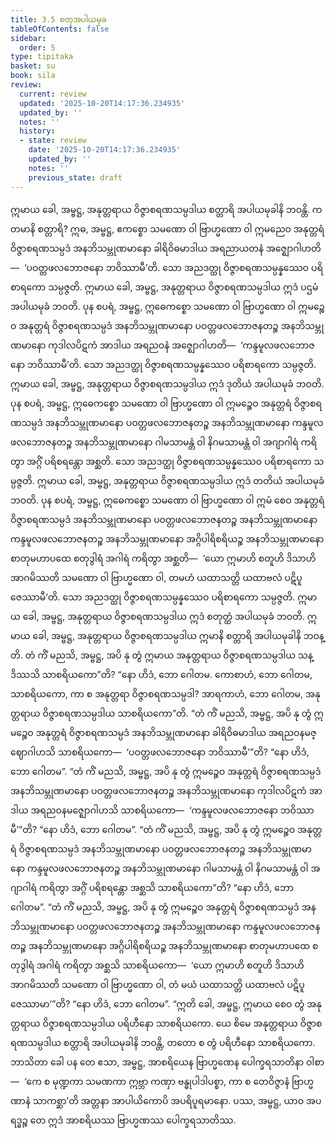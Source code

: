 ```yaml
---
title: 3.5 စတုအပါယမုခ
tableOfContents: false
sidebar:
  order: 5
type: tipitaka
basket: su
book: sila
review:
  current: review
  updated: '2025-10-20T14:17:36.234935'
  updated_by: ''
  notes: ''
  history:
  - state: review
    date: '2025-10-20T14:17:36.234935'
    updated_by: ''
    notes: ''
    previous_state: draft
---
```



<DynamicBreadcrumb />


<ReviewStatus review={frontmatter.review} showDetails={true} />

<HypothesisAnnotation frontmatter={frontmatter} />

<Division number="280" book="sila" e="ch" v="6" p="94">

<Paragraph number="393" book="sila">
ဣမာယ ခေါ, အမ္ဗဋ္ဌ, အနုတ္တရာယ ဝိဇ္ဇာစရဏသမ္ပဒါယ စတ္တာရိ အပါယမုခါနိ ဘဝန္တိ. ကတမာနိ စတ္တာရိ? ဣဓ, အမ္ဗဋ္ဌ, ဧကစ္စော သမဏော ဝါ ဗြာဟ္မဏော ဝါ ဣမညေဝ အနုတ္တရံ ဝိဇ္ဇာစရဏသမ္ပဒံ အနဘိသမ္ဘုဏမာနော ခါရိဝိဓမာဒါယ အရညာယတနံ အဇ္ဈောဂါဟတိ—  ‘ပဝတ္တဖလဘောဇနော ဘဝိဿာမီ’တိ. သော အညဒတ္ထု ဝိဇ္ဇာစရဏသမ္ပန္နဿေဝ ပရိစာရကော သမ္ပဇ္ဇတိ. ဣမာယ ခေါ, အမ္ဗဋ္ဌ, အနုတ္တရာယ ဝိဇ္ဇာစရဏသမ္ပဒါယ ဣဒံ ပဌမံ အပါယမုခံ ဘဝတိ.
</Paragraph>

<Paragraph number="394" book="sila">
ပုန စပရံ, အမ္ဗဋ္ဌ, ဣဓေကစ္စော သမဏော ဝါ ဗြာဟ္မဏော ဝါ ဣမဉ္စေဝ အနုတ္တရံ ဝိဇ္ဇာစရဏသမ္ပဒံ အနဘိသမ္ဘုဏမာနော ပဝတ္တဖလဘောဇနတဉ္စ အနဘိသမ္ဘုဏမာနော ကုဒါလပိဋကံ အာဒါယ အရညဝနံ အဇ္ဈောဂါဟတိ—  ‘ကန္ဒမူလဖလဘောဇနော ဘဝိဿာမီ’တိ. သော အညဒတ္ထု ဝိဇ္ဇာစရဏသမ္ပန္နဿေဝ ပရိစာရကော သမ္ပဇ္ဇတိ. ဣမာယ ခေါ, အမ္ဗဋ္ဌ, အနုတ္တရာယ ဝိဇ္ဇာစရဏသမ္ပဒါယ ဣဒံ ဒုတိယံ အပါယမုခံ ဘဝတိ.
</Paragraph>

<Paragraph number="395" book="sila">
ပုန စပရံ, အမ္ဗဋ္ဌ, ဣဓေကစ္စော သမဏော ဝါ ဗြာဟ္မဏော ဝါ ဣမဉ္စေဝ အနုတ္တရံ ဝိဇ္ဇာစရဏသမ္ပဒံ အနဘိသမ္ဘုဏမာနော ပဝတ္တဖလဘောဇနတဉ္စ အနဘိသမ္ဘုဏမာနော ကန္ဒမူလဖလဘောဇနတဉ္စ အနဘိသမ္ဘုဏမာနော ဂါမသာမန္တံ ဝါ နိဂမသာမန္တံ ဝါ အဂျာဂါရံ ကရိတွာ အဂ္ဂိံ ပရိစရန္တော အစ္ဆတိ. သော အညဒတ္ထု ဝိဇ္ဇာစရဏသမ္ပန္နဿေဝ ပရိစာရကော သမ္ပဇ္ဇတိ. ဣမာယ ခေါ, အမ္ဗဋ္ဌ, အနုတ္တရာယ ဝိဇ္ဇာစရဏသမ္ပဒါယ ဣဒံ တတိယံ အပါယမုခံ ဘဝတိ.
</Paragraph>

<Paragraph number="396" book="sila">
ပုန စပရံ, အမ္ဗဋ္ဌ, ဣဓေကစ္စော သမဏော ဝါ ဗြာဟ္မဏော ဝါ ဣမံ စေဝ အနုတ္တရံ ဝိဇ္ဇာစရဏသမ္ပဒံ အနဘိသမ္ဘုဏမာနော ပဝတ္တဖလဘောဇနတဉ္စ အနဘိသမ္ဘုဏမာနော ကန္ဒမူလဖလဘောဇနတဉ္စ အနဘိသမ္ဘုဏမာနော အဂ္ဂိပါရိစရိယဉ္စ အနဘိသမ္ဘုဏမာနော စာတုမဟာပထေ စတုဒွါရံ အဂါရံ ကရိတွာ အစ္ဆတိ—  ‘ယော ဣမာဟိ စတူဟိ ဒိသာဟိ အာဂမိဿတိ သမဏော ဝါ ဗြာဟ္မဏော ဝါ, တမဟံ ယထာသတ္တိ ယထာဗလံ ပဋိပူဇေဿာမီ’တိ. သော အညဒတ္ထု ဝိဇ္ဇာစရဏသမ္ပန္နဿေဝ ပရိစာရကော သမ္ပဇ္ဇတိ. ဣမာယ ခေါ, အမ္ဗဋ္ဌ, အနုတ္တရာယ ဝိဇ္ဇာစရဏသမ္ပဒါယ ဣဒံ စတုတ္ထံ အပါယမုခံ ဘဝတိ. ဣမာယ ခေါ, အမ္ဗဋ္ဌ, အနုတ္တရာယ ဝိဇ္ဇာစရဏသမ္ပဒါယ ဣမာနိ စတ္တာရိ အပါယမုခါနိ ဘဝန္တိ.
</Paragraph>

</Division>
<Division number="281" book="sila" e="ch" v="6" p="95">

<Paragraph number="397" book="sila">
တံ ကိံ မညသိ, အမ္ဗဋ္ဌ, အပိ နု တွံ ဣမာယ အနုတ္တရာယ ဝိဇ္ဇာစရဏသမ္ပဒါယ သန္ဒိဿသိ သာစရိယကော”တိ? “နော ဟိဒံ, ဘော ဂေါတမ. ကောစာဟံ, ဘော ဂေါတမ, သာစရိယကော, ကာ စ အနုတ္တရာ ဝိဇ္ဇာစရဏသမ္ပဒါ? အာရကာဟံ, ဘော ဂေါတမ, အနုတ္တရာယ ဝိဇ္ဇာစရဏသမ္ပဒါယ သာစရိယကော”တိ.
</Paragraph>

<Paragraph number="398" book="sila">
“တံ ကိံ မညသိ, အမ္ဗဋ္ဌ, အပိ နု တွံ ဣမဉ္စေဝ အနုတ္တရံ ဝိဇ္ဇာစရဏသမ္ပဒံ အနဘိသမ္ဘုဏမာနော ခါရိဝိဓမာဒါယ အရညဝနမဇ္ဈောဂါဟသိ သာစရိယကော—  ‘ပဝတ္တဖလဘောဇနော ဘဝိဿာမီ’”တိ? “နော ဟိဒံ, ဘော ဂေါတမ”.
</Paragraph>

<Paragraph number="399" book="sila">
“တံ ကိံ မညသိ, အမ္ဗဋ္ဌ, အပိ နု တွံ ဣမဉ္စေဝ အနုတ္တရံ ဝိဇ္ဇာစရဏသမ္ပဒံ အနဘိသမ္ဘုဏမာနော ပဝတ္တဖလဘောဇနတဉ္စ အနဘိသမ္ဘုဏမာနော ကုဒါလပိဋကံ အာဒါယ အရညဝနမဇ္ဈောဂါဟသိ သာစရိယကော—  ‘ကန္ဒမူလဖလဘောဇနော ဘဝိဿာမီ’”တိ? “နော ဟိဒံ, ဘော ဂေါတမ”.
</Paragraph>

<Paragraph number="400" book="sila">
“တံ ကိံ မညသိ, အမ္ဗဋ္ဌ, အပိ နု တွံ ဣမဉ္စေဝ အနုတ္တရံ ဝိဇ္ဇာစရဏသမ္ပဒံ အနဘိသမ္ဘုဏမာနော ပဝတ္တဖလဘောဇနတဉ္စ အနဘိသမ္ဘုဏမာနော ကန္ဒမူလဖလဘောဇနတဉ္စ အနဘိသမ္ဘုဏမာနော ဂါမသာမန္တံ ဝါ နိဂမသာမန္တံ ဝါ အဂျာဂါရံ ကရိတွာ အဂ္ဂိံ ပရိစရန္တော အစ္ဆသိ သာစရိယကော”တိ? “နော ဟိဒံ, ဘော ဂေါတမ”.
</Paragraph>

<Paragraph number="401" book="sila">
“တံ ကိံ မညသိ, အမ္ဗဋ္ဌ, အပိ နု တွံ ဣမဉ္စေဝ အနုတ္တရံ ဝိဇ္ဇာစရဏသမ္ပဒံ အနဘိသမ္ဘုဏမာနော ပဝတ္တဖလဘောဇနတဉ္စ အနဘိသမ္ဘုဏမာနော ကန္ဒမူလဖလဘောဇနတဉ္စ အနဘိသမ္ဘုဏမာနော အဂ္ဂိပါရိစရိယဉ္စ အနဘိသမ္ဘုဏမာနော စာတုမဟာပထေ စတုဒွါရံ အဂါရံ ကရိတွာ အစ္ဆသိ သာစရိယကော—  ‘ယော ဣမာဟိ စတူဟိ ဒိသာဟိ အာဂမိဿတိ သမဏော ဝါ ဗြာဟ္မဏော ဝါ, တံ မယံ ယထာသတ္တိ ယထာဗလံ ပဋိပူဇေဿာမာ’”တိ? “နော ဟိဒံ, ဘော ဂေါတမ”.
</Paragraph>

</Division>
<Division number="282" book="sila" e="ch" v="6" p="96">

<Paragraph number="402" book="sila">
“ဣတိ ခေါ, အမ္ဗဋ္ဌ, ဣမာယ စေဝ တွံ အနုတ္တရာယ ဝိဇ္ဇာစရဏသမ္ပဒါယ ပရိဟီနော သာစရိယကော. ယေ စိမေ အနုတ္တရာယ ဝိဇ္ဇာစရဏသမ္ပဒါယ စတ္တာရိ အပါယမုခါနိ ဘဝန္တိ, တတော စ တွံ ပရိဟီနော သာစရိယကော. ဘာသိတာ ခေါ ပန တေ ဧသာ, အမ္ဗဋ္ဌ, အာစရိယေန ဗြာဟ္မဏေန ပေါက္ခရသာတိနာ ဝါစာ—  ‘ကေ စ မုဏ္ဍကာ သမဏကာ ဣဗ္ဘာ ကဏှာ ဗန္ဓုပါဒါပစ္စာ, ကာ စ တေဝိဇ္ဇာနံ ဗြာဟ္မဏာနံ သာကစ္ဆာ’တိ အတ္တနာ အာပါယိကောပိ အပရိပူရမာနော. ပဿ, အမ္ဗဋ္ဌ, ယာဝ အပရဒ္ဓဉ္စ တေ ဣဒံ အာစရိယဿ ဗြာဟ္မဏဿ ပေါက္ခရသာတိဿ.
</Paragraph>
</Division>